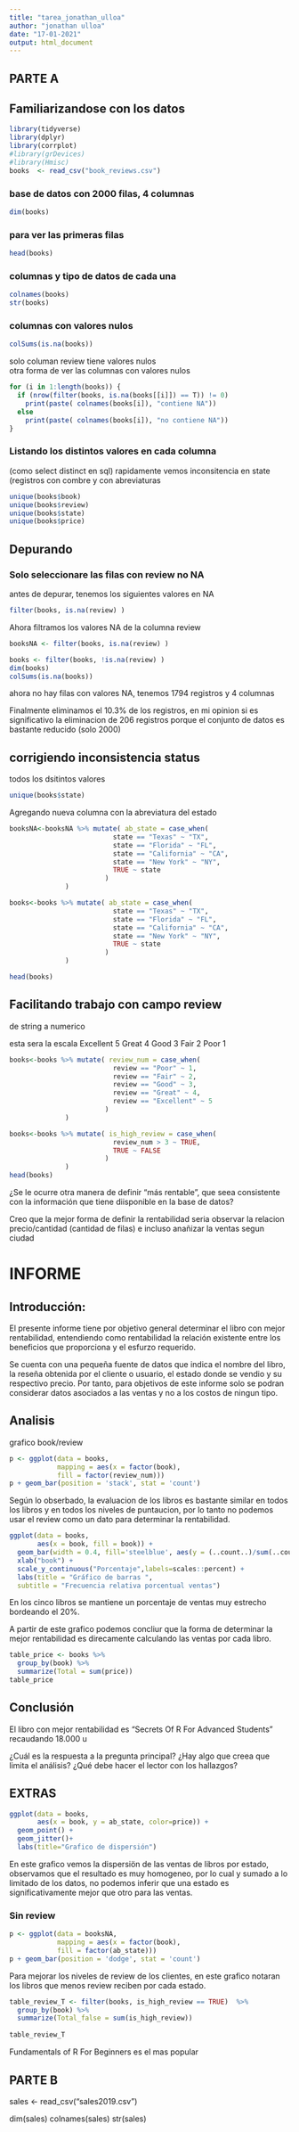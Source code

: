 ```yaml
---
title: "tarea_jonathan_ulloa"
author: "jonathan ulloa"
date: "17-01-2021"
output: html_document
---
```

## PARTE A

## Familiarizandose con los datos

```r
library(tidyverse)
library(dplyr)
library(corrplot)
#library(grDevices)
#library(Hmisc)
books  <- read_csv("book_reviews.csv")
```
### base de datos con 2000 filas, 4 columnas
```r
dim(books)   
```

### para ver las primeras filas
```r
head(books)   
```
### columnas y tipo de datos de cada una
```r
colnames(books)
str(books)
```

### columnas con valores nulos
```r
colSums(is.na(books))  
```
solo columan review tiene valores nulos   
otra forma de ver las columnas con valores nulos

```r
for (i in 1:length(books)) {
  if (nrow(filter(books, is.na(books[[i]]) == T)) != 0)
    print(paste( colnames(books[i]), "contiene NA"))
  else
    print(paste( colnames(books[i]), "no contiene NA"))
}
```

### Listando los distintos valores en cada columna
(como select distinct en sql)
rapidamente vemos inconsitencia en state (registros con combre y con abreviaturas

```r
unique(books$book)
unique(books$review)
unique(books$state)
unique(books$price)
```




## Depurando
###  Solo seleccionare las filas con review no NA

antes de depurar, tenemos los siguientes valores en NA
```r
filter(books, is.na(review) )
```

Ahora filtramos los valores NA de la columna review
```r
booksNA <- filter(books, is.na(review) ) 

books <- filter(books, !is.na(review) ) 
dim(books)
colSums(is.na(books)) 

```
ahora no hay filas con valores NA, tenemos 1794 registros y 4 columnas

Finalmente eliminamos el 10.3%  de los registros, en mi opinion si es significativo la eliminacion de 206 registros porque el conjunto de datos es bastante reducido (solo 2000)


## corrigiendo inconsistencia status

todos los dsitintos valores
```r
unique(books$state)
```

Agregando nueva columna con la abreviatura del estado
```r
booksNA<-booksNA %>% mutate( ab_state = case_when( 
                          state == "Texas" ~ "TX",
                          state == "Florida" ~ "FL",
                          state == "California" ~ "CA",
                          state == "New York" ~ "NY",
                          TRUE ~ state
                        )
              )

books<-books %>% mutate( ab_state = case_when( 
                          state == "Texas" ~ "TX",
                          state == "Florida" ~ "FL",
                          state == "California" ~ "CA",
                          state == "New York" ~ "NY",
                          TRUE ~ state
                        )
              )

head(books)

```


## Facilitando trabajo con campo review
de string a numerico

esta sera la escala
Excellent       5
Great           4
Good            3
Fair            2
Poor            1

```r
books<-books %>% mutate( review_num = case_when( 
                          review == "Poor" ~ 1,
                          review == "Fair" ~ 2,
                          review == "Good" ~ 3,
                          review == "Great" ~ 4,
                          review == "Excellent" ~ 5
                        )
              )


```


```r
books<-books %>% mutate( is_high_review = case_when( 
                          review_num > 3 ~ TRUE,
                          TRUE ~ FALSE
                        )
              )
head(books)
```


¿Se le ocurre otra manera de definir "más rentable", que seea consistente con la información que tiene diisponible en la base de datos?

Creo que la mejor forma de definir la rentabilidad seria observar la relacion precio/cantidad (cantidad de filas) e incluso anañizar la ventas segun ciudad 



# INFORME


## Introducción: 

El presente informe tiene por objetivo general determinar el libro con mejor rentabilidad, entendiendo como rentabilidad la relación existente entre los beneficios que proporciona y el esfurzo requerido.

Se cuenta con una pequeña fuente de datos que indica el nombre del libro, la reseña obtenida por el cliente o usuario, el estado donde se vendio y su respectivo precio. Por tanto, para objetivos de este informe solo se podran considerar datos asociados a las ventas y no a los costos de ningun tipo.


## Analisis

grafico book/review
```r
p <- ggplot(data = books,
            mapping = aes(x = factor(book),
            fill = factor(review_num)))
p + geom_bar(position = 'stack', stat = 'count')     
```

Según lo obserbado, la evaluacion de los libros es bastante similar en todos los libros y en todos los niveles de puntaucion, por lo tanto no podemos usar el review como un dato para determinar la rentabilidad.







```r

ggplot(data = books, 
       aes(x = book, fill = book)) +
  geom_bar(width = 0.4, fill='steelblue', aes(y = (..count..)/sum(..count..))) +
  xlab("book") +
  scale_y_continuous("Porcentaje",labels=scales::percent) +
  labs(title = "Gráfico de barras ",
  subtitle = "Frecuencia relativa porcentual ventas")

```

En los cinco libros se mantiene un porcentaje de ventas muy estrecho bordeando el 20%.  

A partir de este grafico podemos concliur que la forma de determinar la mejor rentabilidad es direcamente calculando las ventas por cada libro.






  
```r
table_price <- books %>%
  group_by(book) %>%
  summarize(Total = sum(price))
table_price

``` 


## Conclusión 

El libro con mejor rentabilidad es "Secrets Of R For Advanced Students" recaudando 18.000 u

¿Cuál es la respuesta a la pregunta principal? ¿Hay algo que creea que limita el análisis? ¿Qué debe hacer el lector con los hallazgos?





## EXTRAS


```r
ggplot(data = books,
       aes(x = book, y = ab_state, color=price)) + 
  geom_point() +
  geom_jitter()+
  labs(title="Grafico de dispersión")
```

En este grafico vemos la dispersiön de las ventas de libros por estado, observamos que el resultado es muy homogeneo, por lo cual y sumado a lo limitado de los datos, no podemos inferir que una estado es significativamente mejor que otro para las ventas.


### Sin review
```r
p <- ggplot(data = booksNA,
            mapping = aes(x = factor(book),
            fill = factor(ab_state)))
p + geom_bar(position = 'dodge', stat = 'count')    
```

Para mejorar los niveles de review de los clientes, en este grafico notaran los libros que menos review reciben por cada estado.



```r
table_review_T <- filter(books, is_high_review == TRUE)  %>%
  group_by(book) %>%
  summarize(Total_false = sum(is_high_review))
  
table_review_T
```

Fundamentals of R For Beginners es el mas popular




## PARTE B


sales  <- read_csv("sales2019.csv")

dim(sales)
colnames(sales)
str(sales)
